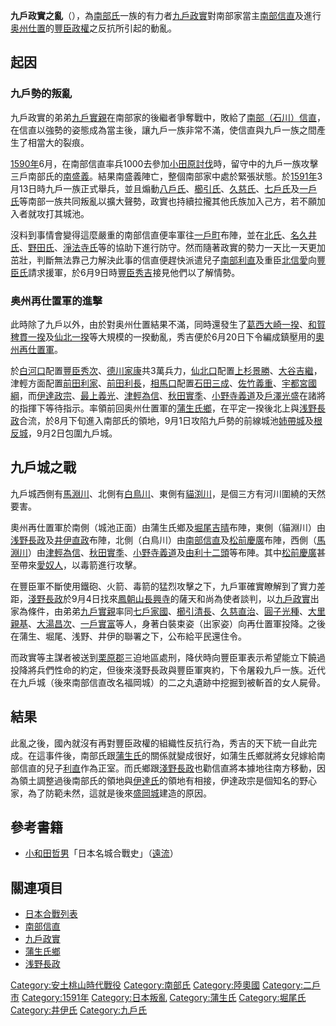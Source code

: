 {{Infobox Military Conflict|
conflict=九戶政實之亂|
partof=[[安土桃山時代|安土桃山時代]]|
image=|
caption=|
date=1591年（[[天正_(日本)|天正]]19年）3月13日至9月4日|
place=[[陸奧國|陸奧國]][[糠部郡|糠部郡]][[九戶城|九戶城]]周邊|
result=豐臣軍勝利|
combatant1=[[image:Japanese_Crest_Nanbu_Turu.svg|15px]][[南部信直|南部信直]]<br>[[浅野長政|浅野長政]]<br>[[蒲生氏鄉|蒲生氏鄉]]<br>[[堀尾吉晴|堀尾吉晴]]<br>[[井伊直政|井伊直政]]<br>（豐臣軍）|
combatant2=[[九戶實親|九戶實親]]<br>[[七戶家國|七戶家國]]<br>[[櫛引清長|櫛引清長]]<br>（九戶軍）|
commander1=[[Image:Go-shichi_no_kiri_crest.svg|15px]][[豐臣秀次|豐臣秀次]]|
commander2=[[image:Japanese_Crest_Nanbu_Turu.svg|15px]][[九戶政實|九戶政實]]|
strength1=60,000人|
strength2=5000人|
casualties1=不詳|
casualties2=九戶城陷落
}}

{{Campaignbox Toyotomi}}

'''九戶政實之亂'''（{{lang-ja|九戸政実の乱}}），為[[南部氏|南部氏]]一族的有力者[[九戶政實|九戶政實]]對南部家當主[[南部信直|南部信直]]及進行[[奥州仕置|奥州仕置]]的[[豐臣政權|豐臣政權]]之反抗所引起的動亂。

==起因==
===九戶勢的叛亂===
九戶政實的弟弟[[九戶實親|九戶實親]]在南部家的後繼者爭奪戰中，敗給了[[南部信直|南部（石川）信直]]，在信直以強勢的姿態成為當主後，讓九戶一族非常不滿，使信直與九戶一族之間產生了相當大的裂痕。

[[1590年|1590年]]6月，在南部信直率兵1000去參加[[小田原討伐|小田原討伐]]時，留守中的九戶一族攻擊三戶南部氏的[[南盛義|南盛義]]。結果南盛義陣亡，整個南部家中處於緊張狀態。於[[1591年|1591年]]3月13日時九戶一族正式舉兵，並且煽動[[八戶氏|八戶氏]]、[[櫛引氏|櫛引氏]]、[[久慈氏|久慈氏]]、[[七戶氏|七戶氏]]及[[一戶氏|一戶氏]]等南部一族共同叛亂以擴大聲勢，政實也持續拉攏其他氏族加入己方，若不願加入者就攻打其城池。

沒料到事情會變得這麼嚴重的南部信直便率軍往[[一戶町|一戶町]]布陣，並在[[北氏|北氏]]、[[名久井氏|名久井氏]]、[[野田氏|野田氏]]、[[淨法寺氏|淨法寺氏]]等的協助下進行防守。然而隨著政實的勢力一天比一天更加茁壯，判斷無法靠己力解決此事的信直便趕快派遣兒子[[南部利直|南部利直]]及重臣[[北信愛|北信愛]]向[[豐臣氏|豐臣氏]]請求援軍，於6月9日時[[豐臣秀吉|豐臣秀吉]]接見他們以了解情勢。

===奥州再仕置軍的進擊===
此時除了九戶以外，由於對奥州仕置結果不滿，同時還發生了[[葛西大崎一揆|葛西大崎一揆]]、[[和賀稗貫一揆|和賀稗貫一揆]]及[[仙北一揆|仙北一揆]]等大規模的一揆動亂，秀吉便於6月20日下令編成鎮壓用的[[奥州仕置|奧州再仕置軍]]。

於[[白河口|白河口]]配置[[豐臣秀次|豐臣秀次]]、[[德川家康|德川家康]]共3萬兵力，[[仙北口|仙北口]]配置[[上杉景勝|上杉景勝]]、[[大谷吉繼|大谷吉繼]]，津輕方面配置[[前田利家|前田利家]]、[[前田利長|前田利長]]，[[相馬口|相馬口]]配置[[石田三成|石田三成]]、[[佐竹義重|佐竹義重]]、[[宇都宮國綱|宇都宮國綱]]，而[[伊達政宗|伊達政宗]]、[[最上義光|最上義光]]、[[津輕為信|津輕為信]]、[[秋田實季|秋田實季]]、[[小野寺義道|小野寺義道]]及[[戶澤光盛|戶澤光盛]]在諸將的指揮下等待指示。率領前回奥州仕置軍的[[蒲生氏鄉|蒲生氏鄉]]，在平定一揆後北上與[[浅野長政|浅野長政]]合流，於8月下旬進入南部氏的領地，9月1日攻陷九戶勢的前線城池[[姉帶城|姉帶城]]及[[根反城|根反城]]，9月2日包圍九戶城。

==九戶城之戰==
九戶城西側有[[馬淵川|馬淵川]]、北側有[[白鳥川|白鳥川]]、東側有[[貓渕川|貓渕川]]，是個三方有河川圍繞的天然要害。

奧州再仕置軍於南側（城池正面）由蒲生氏鄉及[[堀尾吉晴|堀尾吉晴]]布陣，東側（貓淵川）由[[浅野長政|浅野長政]]及[[井伊直政|井伊直政]]布陣，北側（白鳥川）由[[南部信直|南部信直]]及[[松前慶廣|松前慶廣]]布陣，西側（[[馬淵川|馬淵川]]）由[[津輕為信|津輕為信]]、[[秋田實季|秋田實季]]、[[小野寺義道|小野寺義道]]及[[由利十二頭|由利十二頭]]等布陣。其中[[松前慶廣|松前慶廣]]甚至帶來[[愛奴人|愛奴人]]，以毒箭進行攻擊。

在豐臣軍不斷使用鐵砲、火箭、毒箭的猛烈攻擊之下，九戶軍確實瞭解到了實力差距，[[淺野長政|淺野長政]]於9月4日找來[[鳳朝山|鳳朝山]][[長興寺|長興寺]]的薩天和尚為使者談判，以[[九戶政實|九戶政實]]出家為條件，由弟弟[[九戶實親|九戶實親]]率同[[七戶家國|七戶家國]]、[[櫛引清長|櫛引清長]]、[[久慈直治|久慈直治]]、[[圓子光種|圓子光種]]、[[大里親基|大里親基]]、[[大湯昌次|大湯昌次]]、[[一戶實富|一戶實富]]等人，身著白裝束姿（出家姿）向再仕置軍投降。之後在蒲生、堀尾、浅野、井伊的聯署之下，公布給平民還住令。

而政實等主謀者被送到[[栗原郡|栗原郡]]三迫地區處刑，降伏時向豐臣軍表示希望能立下饒過投降將兵們性命的約定，但後來淺野長政與豐臣軍爽約，下令屠殺九戶一族。近代在九戶城（後來南部信直改名福岡城）的二之丸遺跡中挖掘到被斬首的女人屍骨。

==結果==
此亂之後，國內就沒有再對豐臣政權的組織性反抗行為，秀吉的天下統一自此完成。在這事件後，南部氏跟[[蒲生氏|蒲生氏]]的關係就變成很好，如蒲生氏鄉就將女兒嫁給南部信直的兒子[[南部利直|利直]]作為正室。而氏鄉跟[[淺野長政|淺野長政]]也勸信直將本據地往南方移動，因為領土調整過後南部氏的領地與[[伊達氏|伊達氏]]的領地有相接，伊達政宗是個知名的野心家，為了防範未然，這就是後來[[盛岡城|盛岡城]]建造的原因。

==參考書籍==
*[[小和田哲男|小和田哲男]]「日本名城合戰史」（[[遠流|遠流]]）

==關連項目==
*[[日本合戰列表|日本合戰列表]]
*[[南部信直|南部信直]]
*[[九戶政實|九戶政實]]
*[[蒲生氏鄉|蒲生氏鄉]]
*[[浅野長政|浅野長政]]

{{豐臣政權}}

[[Category:安土桃山時代戰役|Category:安土桃山時代戰役]]
[[Category:南部氏|Category:南部氏]]
[[Category:陸奧國|Category:陸奧國]]
[[Category:二戶市|Category:二戶市]]
[[Category:1591年|Category:1591年]]
[[Category:日本叛亂|Category:日本叛亂]]
[[Category:蒲生氏|Category:蒲生氏]]
[[Category:堀尾氏|Category:堀尾氏]]
[[Category:井伊氏|Category:井伊氏]]
[[Category:九戶氏|Category:九戶氏]]